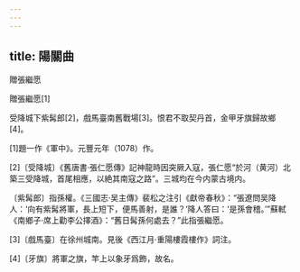 ```yaml
---
---
---
```

title: 陽關曲
---




贈張繼愿

贈張繼愿[1]





受降城下紫髯郎[2]，戲馬臺南舊戰場[3]。恨君不取契丹首，金甲牙旗歸故鄉[4]。

[1]題一作《軍中》。元豐元年（1078）作。

[2]〔受降城〕《舊唐書·張仁愿傳》記神龍時因突厥入寇，張仁愿“於河（黄河）北築三受降城，首尾相應，以絶其南寇之路”。三城均在今内蒙古境内。

〔紫髯郎〕指孫權。《三國志·吴主傳》裴松之注引《獻帝春秋》：“張遼問吴降人：‘向有紫髯將軍，長上短下，便馬善射，是誰？’降人答曰：‘是孫會稽。’”蘇軾《南鄉子·席上勸李公擇酒》：“舊日髯孫何處去？”此指張繼愿。

[3]〔戲馬臺〕在徐州城南。見後《西江月·重陽樓霞樓作》詞注。

[4]〔牙旗〕將軍之旗，竿上以象牙爲飾，故名。